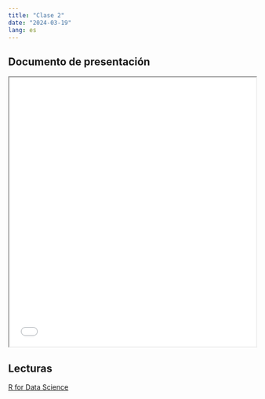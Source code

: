 ```yaml
---
title: "Clase 2"
date: "2024-03-19"
lang: es
---
```


## Documento de presentación
 
<iframe src=/slides/02-clase2/02-clase2.html height="550" width=100% allowfullscreen="true">
</iframe> 



## Lecturas

[R for Data Science](https://es.r4ds.hadley.nz/introducci%C3%B3n.html)
